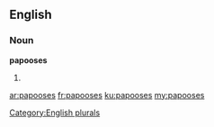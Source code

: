 ==English==

===Noun===
'''papooses'''

# {{plural of|papoose}}

[[Category:English plurals]]

[[ar:papooses]]
[[fr:papooses]]
[[ku:papooses]]
[[my:papooses]]